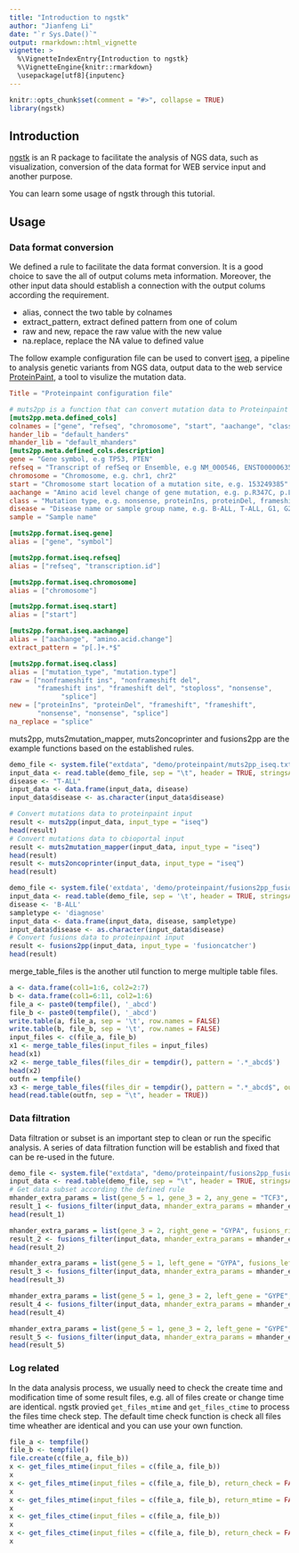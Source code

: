 ```yaml
---
title: "Introduction to ngstk"
author: "Jianfeng Li"
date: "`r Sys.Date()`"
output: rmarkdown::html_vignette
vignette: >
  %\VignetteIndexEntry{Introduction to ngstk}
  %\VignetteEngine{knitr::rmarkdown}
  \usepackage[utf8]{inputenc}
---
```


```r
knitr::opts_chunk$set(comment = "#>", collapse = TRUE)
library(ngstk)
```

## Introduction

[ngstk](https://github.com/JhuangLab/ngstk) is an R package to facilitate the analysis of NGS data, such as visualization, conversion of the data format for WEB service input and another purpose.

You can learn some usage of ngstk through this tutorial.

## Usage

### Data format conversion

We defined a rule to facilitate the data format conversion. It is a good choice to save the all of output colums meta information. Moreover, the other input data should establish a connection with the output colums according the requirement.

- alias, connect the two table by colnames
- extract_pattern, extract defined pattern from one of colum 
- raw and new, repace the raw value with the new value
- na.replace, replace the NA value to defined value

The follow example configuration file can be used to convert [iseq](https://github.com/JhuangLab/iseq), a pipeline to analysis genetic variants from NGS data, output data to the web service [ProteinPaint](https://proteinpaint.stjude.org/), a tool to visulize the mutation data. 

```toml
Title = "Proteinpaint configuration file"

# muts2pp is a function that can convert mutation data to Proteinpaint input format
[muts2pp.meta.defined_cols]
colnames = ["gene", "refseq", "chromosome", "start", "aachange", "class", "disease", "sample"]
hander_lib = "default_handers"
mhander_lib = "default_mhanders"
[muts2pp.meta.defined_cols.description]
gene = "Gene symbol, e.g TP53, PTEN"
refseq = "Transcript of refSeq or Ensemble, e.g NM_000546, ENST00000635293"
chromosome = "Chromosome, e.g. chr1, chr2"
start = "Chromosome start location of a mutation site, e.g. 153249385"
aachange = "Amino acid level change of gene mutation, e.g. p.R347C, p.L615delinsDL"
class = "Mutation type, e.g. nonsense, proteinIns, proteinDel, frameshift"
disease = "Disease name or sample group name, e.g. B-ALL, T-ALL, G1, G2"
sample = "Sample name"

[muts2pp.format.iseq.gene]
alias = ["gene", "symbol"]

[muts2pp.format.iseq.refseq]
alias = ["refseq", "transcription.id"]

[muts2pp.format.iseq.chromosome]
alias = ["chromosome"]

[muts2pp.format.iseq.start]
alias = ["start"]

[muts2pp.format.iseq.aachange]
alias = ["aachange", "amino.acid.change"]
extract_pattern = "p[.]+.*$"

[muts2pp.format.iseq.class]
alias = ["mutation_type", "mutation.type"]
raw = ["nonframeshift ins", "nonframeshift del",
       "frameshift ins", "frameshift del", "stoploss", "nonsense",
             "splice"]
new = ["proteinIns", "proteinDel", "frameshift", "frameshift",
       "nonsense", "nonsense", "splice"]
na_replace = "splice"
```

muts2pp, muts2mutation_mapper, muts2oncoprinter and fusions2pp are the example functions based on the established rules.

```r
demo_file <- system.file("extdata", "demo/proteinpaint/muts2pp_iseq.txt", package = "ngstk")
input_data <- read.table(demo_file, sep = "\t", header = TRUE, stringsAsFactors = FALSE)
disease <- "T-ALL"
input_data <- data.frame(input_data, disease)
input_data$disease <- as.character(input_data$disease)

# Convert mutations data to proteinpaint input
result <- muts2pp(input_data, input_type = "iseq")
head(result)
# Convert mutations data to cbioportal input
result <- muts2mutation_mapper(input_data, input_type = "iseq")
head(result)
result <- muts2oncoprinter(input_data, input_type = "iseq")
head(result)

demo_file <- system.file('extdata', 'demo/proteinpaint/fusions2pp_fusioncatcher.txt', package = 'ngstk')
input_data <- read.table(demo_file, sep = '\t', header = TRUE, stringsAsFactors = FALSE)
disease <- 'B-ALL'
sampletype <- 'diagnose'
input_data <- data.frame(input_data, disease, sampletype)
input_data$disease <- as.character(input_data$disease)
# Convert fusions data to proteinpaint input
result <- fusions2pp(input_data, input_type = 'fusioncatcher')
head(result)
```

merge_table_files is the another util function to merge multiple table files.

```r
a <- data.frame(col1=1:6, col2=2:7)
b <- data.frame(col1=6:11, col2=1:6)
file_a <- paste0(tempfile(), '_abcd')
file_b <- paste0(tempfile(), '_abcd')
write.table(a, file_a, sep = '\t', row.names = FALSE)
write.table(b, file_b, sep = '\t', row.names = FALSE)
input_files <- c(file_a, file_b)
x1 <- merge_table_files(input_files = input_files)
head(x1)
x2 <- merge_table_files(files_dir = tempdir(), pattern = '.*_abcd$')
head(x2)
outfn = tempfile()
x3 <- merge_table_files(files_dir = tempdir(), pattern = ".*_abcd$", outfn = outfn)
head(read.table(outfn, sep = "\t", header = TRUE))
```

### Data filtration

Data filtration or subset is an important step to clean or run the specific analysis. A series of data filtration function will be establish and fixed that can be re-used in the future.

```r
demo_file <- system.file("extdata", "demo/proteinpaint/fusions2pp_fusioncatcher.txt", package = "ngstk")
input_data <- read.table(demo_file, sep = "\t", header = TRUE, stringsAsFactors = FALSE)
# Get data subset according the defined rule
mhander_extra_params = list(gene_5 = 1, gene_3 = 2, any_gene = "TCF3", fusions_any_match_flag = TRUE)
result_1 <- fusions_filter(input_data, mhander_extra_params = mhander_extra_params)
head(result_1)

mhander_extra_params = list(gene_3 = 2, right_gene = "GYPA", fusions_right_match_flag = TRUE)
result_2 <- fusions_filter(input_data, mhander_extra_params = mhander_extra_params)
head(result_2)

mhander_extra_params = list(gene_5 = 1, left_gene = "GYPA", fusions_left_match_flag = TRUE)
result_3 <- fusions_filter(input_data, mhander_extra_params = mhander_extra_params)
head(result_3)

mhander_extra_params = list(gene_5 = 1, gene_3 = 2, left_gene = "GYPE", right_gene = "GYPA", fusions_full_match_flag = TRUE)
result_4 <- fusions_filter(input_data, mhander_extra_params = mhander_extra_params)
head(result_4)

mhander_extra_params = list(gene_5 = 1, gene_3 = 2, left_gene = "GYPE", right_gene = "GYPA", fusions_anyfull_match_flag = TRUE)
result_5 <- fusions_filter(input_data, mhander_extra_params = mhander_extra_params)
head(result_5)
```

### Log related

In the data analysis process, we usually need to check the create time and modification time of some result files, e.g. all of files create or change time are identical. ngstk provied `get_files_mtime` and `get_files_ctime` to process the files time check step. The default time check function is check all files time wheather are identical and you can use your own function.

```r
file_a <- tempfile()
file_b <- tempfile()
file.create(c(file_a, file_b))
x <- get_files_mtime(input_files = c(file_a, file_b))
x
x <- get_files_mtime(input_files = c(file_a, file_b), return_check = FALSE)
x
x <- get_files_mtime(input_files = c(file_a, file_b), return_mtime = FALSE)
x
x <- get_files_ctime(input_files = c(file_a, file_b))
x
x <- get_files_ctime(input_files = c(file_a, file_b), return_check = FALSE)
x
```
